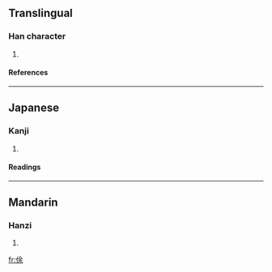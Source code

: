 ==Translingual==
===Han character===
{{Han char|rn=9|rad=人|as=07|sn=9|four=|canj=人人一木 (OOMD)}}
# {{defn|Han|sort=人07}}
====References====
{{Han ref|kx=0104.100|dkj=00669|dj=0220.090|hdz=10163.060|uh=4FC6|ud=20422}}
----
==Japanese==
===Kanji===
{{ja-kanji|grade=|rs=人07}}
# {{defn|Japanese}} 
====Readings====
{{ja-readings|on=[[しょ]] (sho), [[じょ]] (jo)|kun=[[ゆるやか]] (yuruyaka), [[おそい]] (osoi)}}
----
==Mandarin==
===Hanzi===
{{cmn-hanzi|pin=[[xú]] ([[xu2]])|wg=hsü<sup>2</sup>}}
# {{defn|Mandarin}}

[[fr:俆]]